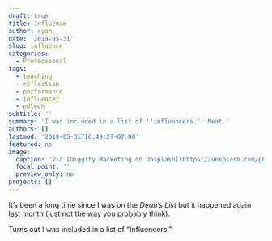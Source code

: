 ```yaml
---
draft: true
title: Influence
author: ryan
date: '2019-05-31'
slug: influence
categories:
  - Professional
tags:
  - teaching
  - reflection
  - performance
  - influencer
  - edtech
subtitle: ''
summary: 'I was included in a list of ''influencers.'' Neat.'
authors: []
lastmod: '2019-05-31T16:49:27-07:00'
featured: no
image:
  caption: 'Via [Diggity Marketing on Unsplash](https://unsplash.com/photos/QFZ_72_NxIQ)'
  focal_point: ''
  preview_only: no
projects: []
---
```


It's been a long time since I was on the _Dean's List_ but it happened again last month (just not the way you probably think).

Turns out I was included in a list of "Influencers." 
